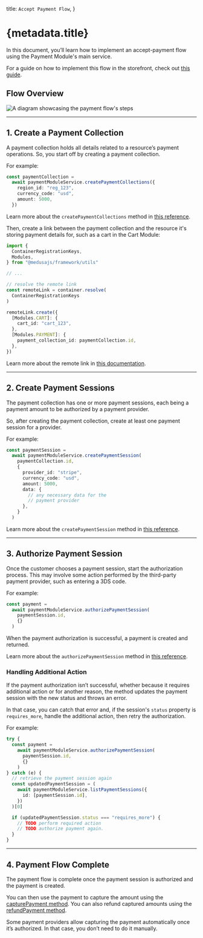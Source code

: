   title: `Accept Payment Flow`,
}

# {metadata.title}

In this document, you’ll learn how to implement an accept-payment flow using the Payment Module's main service.

<Note title="Tip">

For a guide on how to implement this flow in the storefront, check out [this guide](../../../storefront-development/checkout/payment/page.mdx).

</Note>

## Flow Overview

![A diagram showcasing the payment flow's steps](https://res.cloudinary.com/dza7lstvk/image/upload/v1711566781/Medusa%20Resources/payment-flow_jblrvw.jpg)

---

## 1. Create a Payment Collection

A payment collection holds all details related to a resource’s payment operations. So, you start off by creating a payment collection.

For example:

```ts
const paymentCollection =
  await paymentModuleService.createPaymentCollections({
    region_id: "reg_123",
    currency_code: "usd",
    amount: 5000,
  })
```

<Note title="Tip">

Learn more about the `createPaymentCollections` method in [this reference](/references/payment/createPaymentCollections).

</Note>

Then, create a link between the payment collection and the resource it's storing payment details for, such as a cart in the Cart Module:

```ts
import { 
  ContainerRegistrationKeys,
  Modules,
} from "@medusajs/framework/utils"

// ...

// resolve the remote link
const remoteLink = container.resolve(
  ContainerRegistrationKeys
)

remoteLink.create({
  [Modules.CART]: {
    cart_id: "cart_123",
  },
  [Modules.PAYMENT]: {
    payment_collection_id: paymentCollection.id,
  },
})
```

<Note title="Tip">

Learn more about the remote link in [this documentation](!docs!/learn/advanced-development/module-links/remote-link).

</Note>

---

## 2. Create Payment Sessions

The payment collection has one or more payment sessions, each being a payment amount to be authorized by a payment provider.

So, after creating the payment collection, create at least one payment session for a provider.

For example:

```ts
const paymentSession =
  await paymentModuleService.createPaymentSession(
    paymentCollection.id,
    {
      provider_id: "stripe",
      currency_code: "usd",
      amount: 5000,
      data: {
        // any necessary data for the
        // payment provider
      },
    }
  )
```

<Note>

Learn more about the `createPaymentSession` method in [this reference](/references/payment/createPaymentSession).

</Note>

---

## 3. Authorize Payment Session

Once the customer chooses a payment session, start the authorization process. This may involve some action performed by the third-party payment provider, such as entering a 3DS code.

For example:

```ts
const payment =
  await paymentModuleService.authorizePaymentSession(
    paymentSession.id,
    {}
  )
```

When the payment authorization is successful, a payment is created and returned.

<Note>

Learn more about the `authorizePaymentSession` method in [this reference](/references/payment/authorizePaymentSession).

</Note>

### Handling Additional Action

If the payment authorization isn’t successful, whether because it requires additional action or for another reason, the method updates the payment session with the new status and throws an error.

In that case, you can catch that error and, if the session's `status` property is `requires_more`, handle the additional action, then retry the authorization.

For example:

```ts
try {
  const payment =
    await paymentModuleService.authorizePaymentSession(
      paymentSession.id,
      {}
    )
} catch (e) {
  // retrieve the payment session again
  const updatedPaymentSession = (
    await paymentModuleService.listPaymentSessions({
      id: [paymentSession.id],
    })
  )[0]

  if (updatedPaymentSession.status === "requires_more") {
    // TODO perform required action
    // TODO authorize payment again.
  }
}
```

---

## 4. Payment Flow Complete

The payment flow is complete once the payment session is authorized and the payment is created.

You can then use the payment to capture the amount using the [capturePayment method](/references/payment/capturePayment). You can also refund captured amounts using the [refundPayment method](/references/payment/refundPayment).

<Note>

Some payment providers allow capturing the payment automatically once it’s authorized. In that case, you don’t need to do it manually.

</Note>
